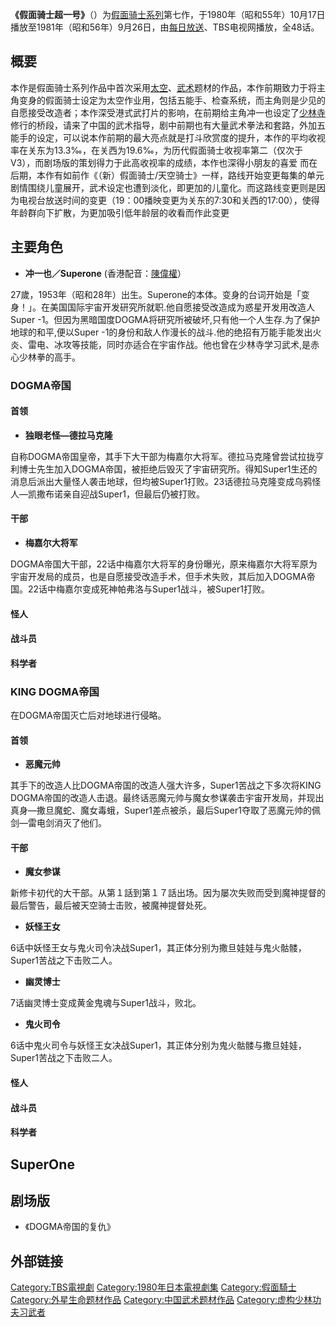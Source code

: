 {{noteTA|G1=KamenRider}}

{{Unreferenced |time=2011-08-14T01:33:44+00:00 }} 
'''《假面骑士超一号》'''（{{lang-ja|仮面ライダースーパー1}}）为[[假面骑士系列|假面骑士系列]]第七作，于1980年（昭和55年）10月17日播放至1981年（昭和56年）9月26日，由[[每日放送|每日放送]]、TBS电视网播放，全48话。

==概要==
本作是假面骑士系列作品中首次采用[[太空|太空]]、[[武术|武术]]题材的作品，本作前期致力于将主角变身的假面骑士设定为太空作业用，包括五能手、检查系统，而主角则是少见的自愿接受改造者；本作深受港式武打片的影响，在前期给主角冲一也设定了[[少林寺|少林寺]]修行的桥段，请来了中国的武术指导，剧中前期也有大量武术拳法和套路，外加五能手的设定，可以说本作前期的最大亮点就是打斗欣赏度的提升，本作的平均收视率在关东为13.3‰，在关西为19.6‰，为历代假面骑士收视率第二（仅次于V3），而剧场版的策划得力于此高收视率的成绩，本作也深得小朋友的喜爱
而在后期，本作有如前作《（新）假面骑士/天空骑士》一样，路线开始变更每集的单元剧情围绕儿童展开，武术设定也遭到淡化，即更加的儿童化。而这路线变更则是因为电视台放送时间的变更（19：00播映变更为关东的7:30和关西的17:00），使得年龄群向下扩散，为更加吸引低年龄层的收看而作此变更

==主要角色==
*'''冲一也／Superone ''' (香港配音：[[陳偉權|陳偉權]]）
27歲，1953年（昭和28年）出生。Superone的本体。变身的台词开始是「变身！」。在美国国际宇宙开发研究所就职.他自愿接受改造成为惑星开发用改造人Super -1。但因为黑暗国度DOGMA将研究所被破坏,只有他一个人生存.为了保护地球的和平,便以Super -1的身份和敌人作漫长的战斗.他的绝招有万能手能发出火炎、雷电、冰攻等技能，同时亦适合在宇宙作战。他也曾在少林寺学习武术,是赤心少林拳的高手。

===DOGMA帝国===

====首领====
*'''独眼老怪—德拉马克隆'''
自称DOGMA帝国皇帝，其手下大干部为梅嘉尔大将军。德拉马克隆曾尝试拉拢亨利博士先生加入DOGMA帝国，被拒绝后毁灭了宇宙研究所。得知Super1生还的消息后派出大量怪人袭击地球，但均被Super1打败。23话德拉马克隆变成乌鸦怪人—凯撒布诺亲自迎战Super1，但最后仍被打败。

====干部====
*'''梅嘉尔大将军'''
DOGMA帝国大干部，22话中梅嘉尔大将军的身份曝光，原来梅嘉尔大将军原为宇宙开发局的成员，也是自愿接受改造手术，但手术失败，其后加入DOGMA帝国。22话中梅嘉尔变成死神帕弗洛与Super1战斗，被Super1打败。
====怪人====

====战斗员====

====科学者====

===KING DOGMA帝国===
在DOGMA帝国灭亡后对地球进行侵略。
====首领====
*'''恶魔元帅'''
其手下的改造人比DOGMA帝国的改造人强大许多，Super1苦战之下多次将KING DOGMA帝国的改造人击退。最终话恶魔元帅与魔女参谋袭击宇宙开发局，并现出真身—撒旦魔蛇、魔女毒蛾，Super1差点被杀，最后Super1夺取了恶魔元帅的佩剑—雷电剑消灭了他们。

====干部====
*'''魔女参谋'''
新修卡初代的大干部。从第１話到第１７話出场。因为屡次失败而受到魔神提督的最后警告，最后被天空骑士击败，被魔神提督处死。
*'''妖怪王女'''
6话中妖怪王女与鬼火司令决战Super1，其正体分别为撒旦娃娃与鬼火骷髅，Super1苦战之下击败二人。
*'''幽灵博士'''
7话幽灵博士变成黄金鬼魂与Super1战斗，败北。
*'''鬼火司令'''
6话中鬼火司令与妖怪王女决战Super1，其正体分别为鬼火骷髅与撒旦娃娃，Super1苦战之下击败二人。

====怪人====

====战斗员====

====科学者====

==SuperOne==

==剧场版==
*《DOGMA帝国的复仇》

==外部链接==
{{假面騎士系列}}

{{DEFAULTSORT:Kamen Rider SuperOne}}
[[Category:TBS電視劇|Category:TBS電視劇]]
[[Category:1980年日本電視劇集|Category:1980年日本電視劇集]]
[[Category:假面騎士|Category:假面騎士]]
[[Category:外星生命题材作品|Category:外星生命题材作品]]
[[Category:中国武术题材作品|Category:中国武术题材作品]]
[[Category:虚构少林功夫习武者|Category:虚构少林功夫习武者]]